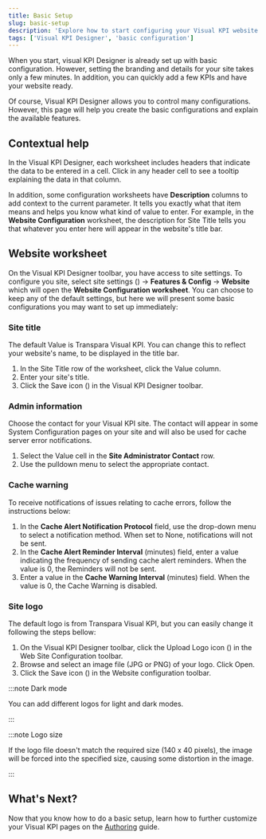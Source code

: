 ```yaml
---
title: Basic Setup
slug: basic-setup
description: 'Explore how to start configuring your Visual KPI website using Visual KPI Designer.'
tags: ['Visual KPI Designer', 'basic configuration']
---
```



When you start, visual KPI Designer is already set up with basic configuration. However, setting the branding and details for your site takes only a few minutes. In addition, you can quickly add a few KPIs and have your website ready.

Of course, Visual KPI Designer allows you to control many configurations. However, this page will help you create the basic configurations and explain the available features.

## Contextual help

In the Visual KPI Designer, each worksheet includes headers that indicate the data to be entered in a cell. Click in any header cell to see a tooltip explaining the data in that column.

<StylizedImage
  imgURL="img/docs/designer/getting-started/contextual-helper.png"
  alt="Visual KPI Designer contextual help"
/>

In addition, some configuration worksheets have **Description** columns to add context to the current parameter. It tells you exactly what that item means and helps you know what kind of value to enter. For example, in the **Website Configuration** worksheet, the description for Site Title tells you that whatever you enter here will appear in the website's title bar.

<StylizedImage
  imgURL="img/docs/designer/getting-started/site-title-configuration.png"
  alt="Site title contextual help"
/>

## Website worksheet

On the Visual KPI Designer toolbar, you have access to site settings. To configure you site, select site settings (<PngFont name='options28' />) &#8594; **Features & Config** &#8594; **Website** which will open the **Website Configuration worksheet**. You can choose to keep any of the default settings, but here we will present some basic configurations you may want to set up immediately:

### Site title

The default Value is Transpara Visual KPI. You can change this to reflect your website's name, to be displayed in the title bar.

1. In the Site Title row of the worksheet, click the Value column.
2. Enter your site's title.
3. Click the Save icon (<PngFont name='save28' />) in the Visual KPI Designer toolbar.

### Admin information

Choose the contact for your Visual KPI site. The contact will appear in some System Configuration pages on your site and will also be used for cache server error notifications.

1. Select the Value cell in the **Site Administrator Contact** row.
2. Use the pulldown menu to select the appropriate contact.

<StylizedImage
  imgURL="img/docs/designer/getting-started/site-administrator-contact.png"
  alt="Site Administrator Contact"
/>

### Cache warning

To receive notifications of issues relating to cache errors, follow the instructions below:

1. In the **Cache Alert Notification Protocol** field, use the drop-down menu to select a notification method. When set to None, notifications will not be sent.
2. In the **Cache Alert Reminder Interval** (minutes) field, enter a value indicating the frequency of sending cache alert reminders. When the value is 0, the Reminders will not be sent.
3. Enter a value in the **Cache Warning Interval** (minutes) field. When the value is 0, the Cache Warning is disabled.

<StylizedImage
  imgURL="img/docs/designer/getting-started/cache-alert.png"
  alt="Cache alart configuration"
/>

### Site logo

The default logo is from Transpara Visual KPI, but you can easily change it following the steps bellow:

1. On the Visual KPI Designer toolbar, click the Upload Logo icon (<PngFont name='selecticon28' />) in the Web Site Configuration toolbar.
2. Browse and select an image file (JPG or PNG) of your logo. Click Open.
3. Click the Save icon (<PngFont name='save28' />) in the Website configuration toolbar.

<StylizedImage
  imgURL="img/docs/designer/getting-started/logo-selection.png"
  alt="Company logo selection"
/>

:::note Dark mode

You can add different logos for light and dark modes.

:::

:::note Logo size

If the logo file doesn't match the required size (140 x 40 pixels), the image will be forced into the specified size, causing some distortion in the image.

:::

## What's Next?

Now that you know how to do a basic setup, learn how to further customize your Visual KPI pages on the [Authoring](docs/visual-kpi-design/authoring/overview) guide.